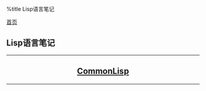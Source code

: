 %title Lisp语言笔记

[[../../index|首页]]
==Lisp语言笔记==
----
<center>
<h2>
[[commonlisp/index|CommonLisp]]
</h2>
</center>
----
